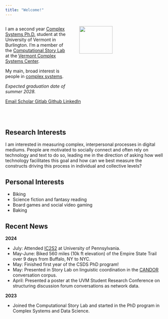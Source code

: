```yaml
---
title: "Welcome!"
---
```


::: columns


::: {.column width="40%"}

I am a second year [Complex Systems Ph.D.](https://www.uvm.edu/cems/interdisciplinary-programs) student
at the University of Vermont in Burlington. I'm a member of the [Computational Story Lab](https://compstorylab.org/)
at the [Vermont Complex Systems Center](https://vermontcomplexsystems.org/).

My main, broad interest is people in [complex systems](https://complexityexplained.github.io/).


<i>Expected graduation date of summer 2028.</i>

:::

::: {.column width="60%"}

<img src="/images/headshot.jpg" width="60%" hspace="20">
:::
:::



::: {.column-page-inset .text-center}
```{=html}
<a class="btn btn-outline-dark", href="mailto:ashley.fehr@uvm.edu" target="_blank" rel="noopener noreferrer">
    <i class="ai bi-envelope" role='img' aria-label='Email'></i> Email
</a>
<a class="btn btn-outline-dark", href="https://scholar.google.com/citations?user=ftgp0QoAAAAJ&hl=en" target="_blank" rel="noopener noreferrer">
    <i class="ai ai-google-scholar" role='img' aria-label='Google Scholar'></i> Scholar
</a>
<a class="btn btn-outline-dark", href="https://gitlab.com/amafehr" target="_blank" rel="noopener noreferrer">
    <i class="bi bi-gitlab" role='img' aria-label='Gitlab'></i> Gitlab
</a>
<a class="btn btn-outline-dark", href="https://github.com/amafehr" target="_blank" rel="noopener noreferrer">
    <i class="bi bi-github" role='img' aria-label='Github'></i> Github
</a>
<a class="btn btn-outline-dark", href="https://www.linkedin.com/in/amafehr/" target="_blank" rel="noopener noreferrer">
    <i class="bi bi-linkedin" role='img' aria-label='LinkedIn'></i> LinkedIn
</a>
```
:::

<br><br>

## Research Interests
I am interested in measuring complex, interpersonal processes in digital mediums.
People are motivated to socially connect and often rely on technology and text to do so,
leading me in the direction of asking how well technology facilitates this goal and how
can we best measure the constructs driving this process in individual and collective levels?

## Personal Interests
* Biking
* Science fiction and fantasy reading
* Board games and social video gaming
* Baking


## Recent News

**2024**<br>

<!-- * August: Passed 1/3 of qualifying exams for the program (data science methods). -->
* July: Attended [IC2S2](https://ic2s2-2024.org/) at University of Pennsylvania.
* May-June: Biked 560 miles (10k ft elevation) of the Empire State Trail over 9 days from Buffalo, NY to NYC.
* May: Finished first year of the CSDS PhD program!
* May: Presented in Story Lab on linguistic coordination in the [CANDOR](https://www.science.org/doi/10.1126/sciadv.adf3197) conversation corpus.
* April: Presented a poster at the UVM Student Research Conference on structuring discussion forum conversations as network data.

**2023**<br>

* Joined the Computational Story Lab and started in the PhD program in Complex Systems and Data Science.

